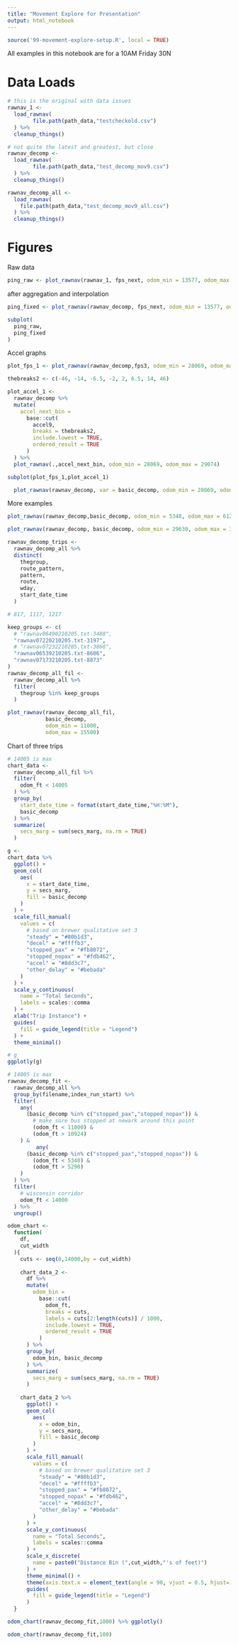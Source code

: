 ```yaml
---
title: "Movement Explore for Presentation"
output: html_notebook
---
```


```r
source('99-movement-explore-setup.R', local = TRUE)
```
All examples in this notebook are for a 10AM Friday 30N 

# Data Loads
```r
# this is the original with data issues
rawnav_1 <-
  load_rawnav(
        file.path(path_data,"testcheckold.csv")
  ) %>%
  cleanup_things()

# not quite the latest and greatest, but close
rawnav_decomp <- 
  load_rawnav(
        file.path(path_data,"test_decomp_mov9.csv")
  ) %>%
  cleanup_things()

rawnav_decomp_all <- 
  load_rawnav(
    file.path(path_data,"test_decomp_mov9_all.csv")
  ) %>%
  cleanup_things()

```

# Figures
Raw data
```r
ping_raw <- plot_rawnav(rawnav_1, fps_next, odom_min = 13577, odom_max = 14201)
```
after aggregation and interpolation
```r
ping_fixed <- plot_rawnav(rawnav_decomp, fps_next, odom_min = 13577, odom_max = 14201)
```

```r
subplot(
  ping_raw,
  ping_fixed
)
```



Accel graphs

```r
plot_fps_1 <- plot_rawnav(rawnav_decomp,fps3, odom_min = 28069, odom_max = 29074)

thebreaks2 <- c(-46, -14, -6.5, -2, 2, 6.5, 14, 46)

plot_accel_1 <- 
  rawnav_decomp %>%
  mutate(
    accel_next_bin = 
      base::cut(
        accel9,
        breaks = thebreaks2,
        include.lowest = TRUE,
        ordered_result = TRUE
      )
  ) %>%
  plot_rawnav(.,accel_next_bin, odom_min = 28069, odom_max = 29074)

subplot(plot_fps_1,plot_accel_1)
```

```r
  plot_rawnav(rawnav_decomp, var = basic_decomp, odom_min = 28069, odom_max = 29074)
```
More examples
```r
plot_rawnav(rawnav_decomp,basic_decomp, odom_min = 5348, odom_max = 6123)
```

```r
plot_rawnav(rawnav_decomp, basic_decomp, odom_min = 29630, odom_max = 32099)
```

```r

rawnav_decomp_trips <-
  rawnav_decomp_all %>%
  distinct(
    thegroup,
    route_pattern,
    pattern,
    route,
    wday,
    start_date_time
  )

# 817, 1117, 1217

keep_groups <- c(
  # "rawnav06490210205.txt-3488",
  "rawnav07220210205.txt-3197",
  # "rawnav07232210205.txt-3866",
  "rawnav06539210205.txt-8606",
  "rawnav07173210205.txt-8873"
)
rawnav_decomp_all_fil <-
  rawnav_decomp_all %>%
  filter(
    thegroup %in% keep_groups
  )

plot_rawnav(rawnav_decomp_all_fil,
            basic_decomp,
            odom_min = 11000,
            odom_max = 15500)
```

Chart of three trips
```r
# 14005 is max
chart_data <-
  rawnav_decomp_all_fil %>%
  filter(
    odom_ft < 14005
  ) %>%
  group_by(
    start_date_time = format(start_date_time,"%H:%M"),
    basic_decomp
  ) %>%
  summarize(
    secs_marg = sum(secs_marg, na.rm = TRUE)
  ) 
```

```r
g <- 
chart_data %>%
  ggplot() +
  geom_col(
    aes(
      x = start_date_time,
      y = secs_marg,
      fill = basic_decomp
    )
  ) +
  scale_fill_manual(
    values = c(
      # based on brewer qualitative set 3
      "steady" = "#80b1d3",
      "decel" = "#ffffb3",
      "stopped_pax" = "#fb8072",
      "stopped_nopax" = "#fdb462",
      "accel" = "#8dd3c7",
      "other_delay" = "#bebada"
    )
  ) +
  scale_y_continuous(
    name = "Total Seconds",
    labels = scales::comma
  ) + 
  xlab("Trip Instance") +
  guides(
    fill = guide_legend(title = "Legend")
  ) +
  theme_minimal()

# g
ggplotly(g)
```


```r
# 14005 is max
rawnav_decomp_fit <-
  rawnav_decomp_all %>%
  group_by(filename,index_run_start) %>%
  filter(
    any(
      (basic_decomp %in% c("stopped_pax","stopped_nopax")) &
        # make sure bus stopped at newark around this point
        (odom_ft < 11000) & 
        (odom_ft > 10924)
    ) &
         any(
      (basic_decomp %in% c("stopped_pax","stopped_nopax")) & 
        (odom_ft < 5340) & 
        (odom_ft > 5290)
    )
  ) %>%
  filter(
    # wisconsin corridor
    odom_ft < 14000
  ) %>%
  ungroup()
```

```r
odom_chart <-
  function(
    df,
    cut_width
  ){
    cuts <- seq(0,14000,by = cut_width)
    
    chart_data_2 <-
      df %>%
      mutate(
        odom_bin = 
          base::cut(
            odom_ft,
            breaks = cuts,
            labels = cuts[2:length(cuts)] / 1000,
            include.lowest = TRUE,
            ordered_result = TRUE
          )
      ) %>%
      group_by(
        odom_bin, basic_decomp
      ) %>%
      summarize(
        secs_marg = sum(secs_marg, na.rm = TRUE)
      )
    
    chart_data_2 %>%
      ggplot() +
      geom_col(
        aes(
          x = odom_bin,
          y = secs_marg,
          fill = basic_decomp
        )
      ) +
      scale_fill_manual(
        values = c(
          # based on brewer qualitative set 3
          "steady" = "#80b1d3",
          "decel" = "#ffffb3",
          "stopped_pax" = "#fb8072",
          "stopped_nopax" = "#fdb462",
          "accel" = "#8dd3c7",
          "other_delay" = "#bebada"
        )
      ) +
      scale_y_continuous(
        name = "Total Seconds",
        labels = scales::comma
      ) + 
      scale_x_discrete(
        name = paste0("Distance Bin (",cut_width,"'s of feet)")
      ) +
      theme_minimal() +
      theme(axis.text.x = element_text(angle = 90, vjust = 0.5, hjust=1))+ 
      guides(
        fill = guide_legend(title = "Legend")
      )
  }


```

```r
odom_chart(rawnav_decomp_fit,1000) %>% ggplotly()

```


```r
odom_chart(rawnav_decomp_fit,100)
```
